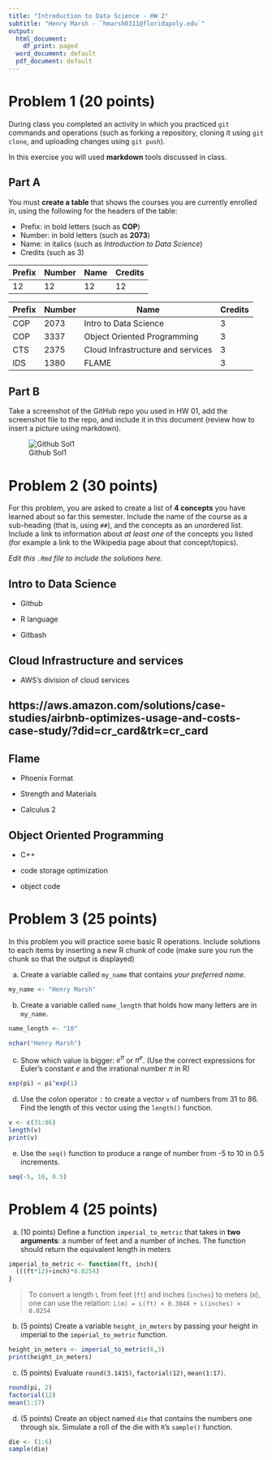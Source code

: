 ```yaml
---
title: "Introduction to Data Science - HW 2"
subtitle: "Henry Marsh - `hmarsh0311@floridapoly.edu`"
output:
  html_document:
    df_print: paged
  word_document: default
  pdf_document: default
---
```


# Problem 1 (20 points)

During class you completed an activity in which you practiced `git` commands and operations (such as forking a repository, cloning it using `git clone`, and uploading changes using `git push`).

In this exercise you will used **markdown** tools discussed in class.

## Part A

You must **create a table** that shows the courses you are currently enrolled in, using the following for the headers of the table:

-   Prefix: in bold letters (such as **COP**)
-   Number: in bold letters (such as **2073**)
-   Name: in italics (such as *Introduction to Data Science*)
-   Credits (such as 3)

| Prefix | Number | Name | Credits |
|:-------|:-------|:-----|:--------|
| 12     | 12     | 12   | 12      |

| Prefix | Number | Name                              | Credits |
|--------|--------|-----------------------------------|---------|
| COP    | 2073   | Intro to Data Science             | 3       |
| COP    | 3337   | Object Oriented Programming       | 3       |
| CTS    | 2375   | Cloud Infrastructure and services | 3       |
| IDS    | 1380   | FLAME                             | 3       |

## Part B

Take a screenshot of the GitHub repo you used in HW 01, add the screenshot file to the repo, and include it in this document (review how to insert a picture using markdown).

![Github Sol1](https://raw.githubusercontent.com/SkyShroom/Practice-Repo-FA2022/4f74684700125d516593d42c8a37753f543e7ca9/HW1_solution.png)

# Problem 2 (30 points)

For this problem, you are asked to create a list of **4 concepts** you have learned about so far this semester. Include the name of the course as a sub-heading (that is, using `##`), and the concepts as an unordered list. Include a link to information about *at least one* of the concepts you listed (for example a link to the Wikipedia page about that concept/topics).

*Edit this `.Rmd` file to include the solutions here.*

## Intro to Data Science

-   Github

-   R language

-   Gitbash

## Cloud Infrastructure and services 

- AWS's division of cloud services 

## https://aws.amazon.com/solutions/case-studies/airbnb-optimizes-usage-and-costs-case-study/?did=cr_card&trk=cr_card

## Flame

-   Phoenix Format

-   Strength and Materials

-   Calculus 2

## Object Oriented Programming

-   C++

-   code storage optimization

-   object code

# Problem 3 (25 points)

In this problem you will practice some basic R operations. Include solutions to each items by inserting a new R chunk of code (make sure you run the chunk so that the output is displayed)

(a) Create a variable called `my_name` that contains *your preferred name*.

```r
my_name <- "Henry Marsh"
```

(b) Create a variable called `name_length` that holds how many letters are in `my_name`.

```r
name_length <- "10"

nchar("Henry Marsh")
```


(c) Show which value is bigger: $e^\pi$ or $\pi^e$. (Use the correct expressions for Euler's constant $e$ and the irrational number $\pi$ in R)

```r
exp(pi) < pi^exp(1)
```


(d) Use the colon operator `:` to create a vector `v` of numbers from 31 to 86. Find the length of this vector using the `length()` function.

```r
v <- c(31:86)
length(v)
print(v)
```


(e) Use the `seq()` function to produce a range of number from -5 to 10 in 0.5 increments.

```r
seq(-5, 10, 0.5)
```


# Problem 4 (25 points)

(a) (10 points) Define a function `imperial_to_metric` that takes in **two arguments**: a number of feet and a number of inches. The function should return the equivalent length in meters

```r
imperial_to_metric <- function(ft, inch){
  (((ft*12)+inch)*0.0254)
}
```

> To convert a length `L` from feet (`ft`) and inches (`inches`) to meters (`m`), one can use the relation: `L(m) = L(ft) × 0.3048 + L(inches) × 0.0254`

(b) (5 points) Create a variable `height_in_meters` by passing your height in imperial to the `imperial_to_metric` function.

```r
height_in_meters <- imperial_to_metric(6,3)
print(height_in_meters)
```

(c) (5 points) Evaluate `round(3.1415)`, `factorial(12)`, `mean(1:17)`.

```r
round(pi, 2)
factorial(12)
mean(1:17)
```

(d) (5 points) Create an object named `die` that contains the numbers one through six. Simulate a roll of the die with `R`'s `sample()` function.

```r
die <- (1:6)
sample(die)
```


